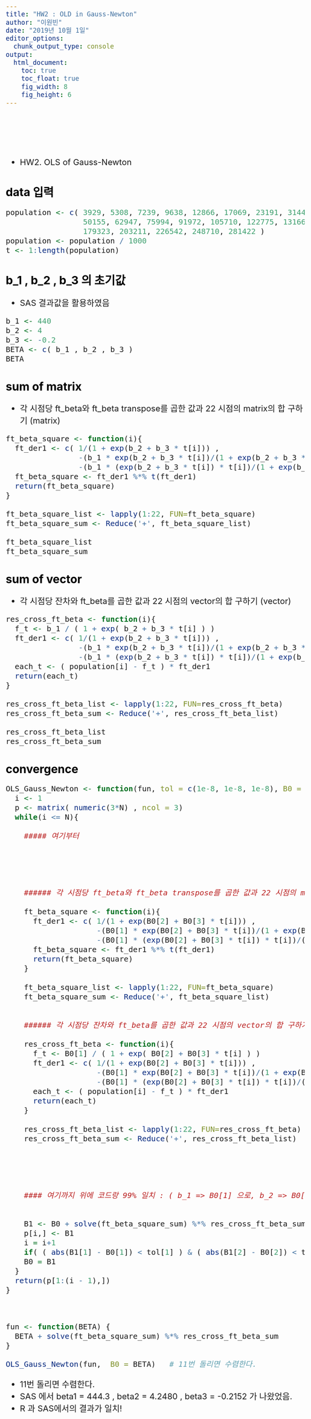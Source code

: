 ---
title: "HW2 : OLD in Gauss-Newton"
author: "이원빈"
date: "2019년 10월 1일"
editor_options: 
  chunk_output_type: console
output:
  html_document:
    toc: true
    toc_float: true
    fig_width: 8
    fig_height: 6 
---

<style type="text/css">

body{ /* Normal  */
      font-size: 22px;
  }
td {  /* Table  */
  font-size: 40px;
}
h1.title {
  font-size: 36px;
  color: Black;
}
h1 { /* Header 1 */
  font-size: 30px;
  color: Black;
}
h2 { /* Header 2 */
    font-size: 24px;
  color:DarkRed;
}
h3 { /* Header 3 */
  font-size: 22px;
  font-family: "Times New Roman", Times, serif;
  color: Blue;
}
code.r{ /* Code block */
    font-size: 20px;
}
pre { /* Code block - determines code spacing between lines */
    font-size: 20px;
}
</style>

<br>

<br>
------------------------------------------------------------------------------

* HW2. OLS of Gauss-Newton

# data 입력

```{r}
population <- c( 3929, 5308, 7239, 9638, 12866, 17069, 23191, 31443, 39818,
                 50155, 62947, 75994, 91972, 105710, 122775, 131669, 151325,
                 179323, 203211, 226542, 248710, 281422 )
population <- population / 1000
t <- 1:length(population)
```

# b_1 , b_2 , b_3 의 초기값

* SAS 결과값을 활용하였음

```{r}
b_1 <- 440
b_2 <- 4
b_3 <- -0.2
BETA <- c( b_1 , b_2 , b_3 )
BETA
```


# sum of matrix

* 각 시점당 ft_beta와 ft_beta transpose를 곱한 값과 22 시점의 matrix의 합 구하기 (matrix)

```{r}
ft_beta_square <- function(i){
  ft_der1 <- c( 1/(1 + exp(b_2 + b_3 * t[i])) , 
                -(b_1 * exp(b_2 + b_3 * t[i])/(1 + exp(b_2 + b_3 * t[i]))^2) , 
                -(b_1 * (exp(b_2 + b_3 * t[i]) * t[i])/(1 + exp(b_2 + b_3 * t[i]))^2) )
  ft_beta_square <- ft_der1 %*% t(ft_der1)
  return(ft_beta_square)
}

ft_beta_square_list <- lapply(1:22, FUN=ft_beta_square)
ft_beta_square_sum <- Reduce('+', ft_beta_square_list)    

ft_beta_square_list
ft_beta_square_sum
```



# sum of vector

* 각 시점당 잔차와 ft_beta를 곱한 값과 22 시점의 vector의 합 구하기 (vector)

```{r}
res_cross_ft_beta <- function(i){
  f_t <- b_1 / ( 1 + exp( b_2 + b_3 * t[i] ) )
  ft_der1 <- c( 1/(1 + exp(b_2 + b_3 * t[i])) , 
                -(b_1 * exp(b_2 + b_3 * t[i])/(1 + exp(b_2 + b_3 * t[i]))^2) , 
                -(b_1 * (exp(b_2 + b_3 * t[i]) * t[i])/(1 + exp(b_2 + b_3 * t[i]))^2) )
  each_t <- ( population[i] - f_t ) * ft_der1
  return(each_t)
}

res_cross_ft_beta_list <- lapply(1:22, FUN=res_cross_ft_beta)
res_cross_ft_beta_sum <- Reduce('+', res_cross_ft_beta_list)

res_cross_ft_beta_list
res_cross_ft_beta_sum
```


# convergence

```{r}
OLS_Gauss_Newton <- function(fun, tol = c(1e-8, 1e-8, 1e-8), B0 = c(0,0,0), N = 200){
  i <- 1
  p <- matrix( numeric(3*N) , ncol = 3) 
  while(i <= N){
    
    ##### 여기부터
    
    
    
    
    
    ###### 각 시점당 ft_beta와 ft_beta transpose를 곱한 값과 22 시점의 matrix의 합 구하기  (matrix) 
    
    ft_beta_square <- function(i){
      ft_der1 <- c( 1/(1 + exp(B0[2] + B0[3] * t[i])) , 
                    -(B0[1] * exp(B0[2] + B0[3] * t[i])/(1 + exp(B0[2] + B0[3] * t[i]))^2) , 
                    -(B0[1] * (exp(B0[2] + B0[3] * t[i]) * t[i])/(1 + exp(B0[2] + B0[3] * t[i]))^2) )
      ft_beta_square <- ft_der1 %*% t(ft_der1)
      return(ft_beta_square)
    }
    
    ft_beta_square_list <- lapply(1:22, FUN=ft_beta_square)
    ft_beta_square_sum <- Reduce('+', ft_beta_square_list)    
    
    
    ###### 각 시점당 잔차와 ft_beta를 곱한 값과 22 시점의 vector의 합 구하기 (vector)
    
    res_cross_ft_beta <- function(i){
      f_t <- B0[1] / ( 1 + exp( B0[2] + B0[3] * t[i] ) )
      ft_der1 <- c( 1/(1 + exp(B0[2] + B0[3] * t[i])) , 
                    -(B0[1] * exp(B0[2] + B0[3] * t[i])/(1 + exp(B0[2] + B0[3] * t[i]))^2) , 
                    -(B0[1] * (exp(B0[2] + B0[3] * t[i]) * t[i])/(1 + exp(B0[2] + B0[3] * t[i]))^2) )
      each_t <- ( population[i] - f_t ) * ft_der1
      return(each_t)
    }
    
    res_cross_ft_beta_list <- lapply(1:22, FUN=res_cross_ft_beta)
    res_cross_ft_beta_sum <- Reduce('+', res_cross_ft_beta_list)
    
    
    
    
    
    #### 여기까지 위에 코드랑 99% 일치 : ( b_1 => B0[1] 으로, b_2 => B0[2] , b_3 => B0[3] 로 바꿔줬음 )
    
    
    B1 <- B0 + solve(ft_beta_square_sum) %*% res_cross_ft_beta_sum
    p[i,] <- B1
    i = i+1
    if( ( abs(B1[1] - B0[1]) < tol[1] ) & ( abs(B1[2] - B0[2]) < tol[2] ) & ( abs(B1[3] - B0[3]) < tol[3] ) ) break
    B0 = B1
  }
  return(p[1:(i - 1),])
}



fun <- function(BETA) {
  BETA + solve(ft_beta_square_sum) %*% res_cross_ft_beta_sum 
}

OLS_Gauss_Newton(fun,  B0 = BETA)   # 11번 돌리면 수렴한다.
```

* 11번 돌리면 수렴한다.
* SAS 에서 beta1 = 444.3 , beta2 = 4.2480 , beta3 = -0.2152 가 나왔었음.
* R 과 SAS에서의 결과가 일치!